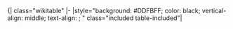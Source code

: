<noinclude>{| class="wikitable"
|-
|</noinclude>style="background: #DDFBFF; color: black; vertical-align: middle; text-align: {{{align|center}}}; {{{style|}}}" class="included table-included"|{{{1|入选}}}